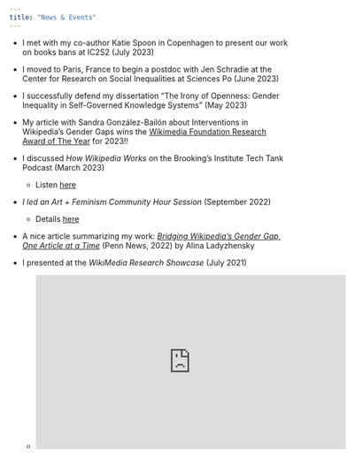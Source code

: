 ```yaml
---
title: "News & Events"
---
```


* I met with my co-author Katie Spoon in Copenhagen to present our work on books bans at IC2S2 (July 2023) 

* I moved to Paris, France to begin a postdoc with Jen Schradie at the Center for Research on Social Inequalities at Sciences Po (June 2023)

* I successfully defend my dissertation "The Irony of Openness: Gender Inequality in Self-Governed Knowledge Systems"  (May 2023)

* My article with Sandra González-Bailón about Interventions in Wikipedia's Gender Gaps wins the [Wikimedia Foundation Research Award of The Year](https://research.wikimedia.org/awards.html) for 2023!! 

* I discussed *How Wikipedia Works* on the Brooking's Institute Tech Tank Podcast (March 2023)
  + Listen [here](https://www.brookings.edu/articles/techtank-episode-66-how-wikipedia-works/)

* *I led an Art + Feminism Community Hour Session* (September 2022)
  + Details [here](https://artandfeminism.org/research-closing-wikipedias-gender-gaps/)

* A nice article summarizing my work: [*Bridging Wikipedia’s Gender Gap, One Article at a Time*](https://www.asc.upenn.edu/news-events/news/bridging-wikipedias-gender-gap-one-article-time) (Penn News, 2022) by Alina Ladyzhensky

* I presented at the *WikiMedia Research Showcase* (July 2021) 
  + <iframe width="560" height="315" src="https://www.youtube.com/embed/otN3H-hIImQ?start=2151" title="YouTube video player" frameborder="0" allow="accelerometer; autoplay; clipboard-write; encrypted-media; gyroscope; picture-in-picture" allowfullscreen></iframe>